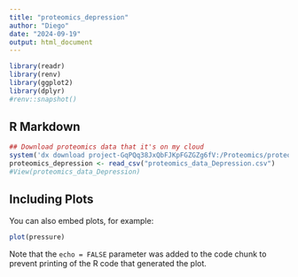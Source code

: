 ```yaml
---
title: "proteomics_depression"
author: "Diego"
date: "2024-09-19"
output: html_document
---
```


```r
library(readr)
library(renv)
library(ggplot2)
library(dplyr)
#renv::snapshot()
```

## R Markdown



```r
## Download proteomics data that it's on my cloud
system('dx download project-GqPQq38JxQbFJKpFGZGZg6fV:/Proteomics/proteomics_data_Depression.csv')
proteomics_depression <- read_csv("proteomics_data_Depression.csv")
#View(proteomics_data_Depression)
```

## Including Plots

You can also embed plots, for example:

```r
plot(pressure)
```

Note that the `echo = FALSE` parameter was added to the code chunk to prevent printing of the R code that generated the plot.
